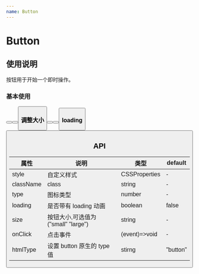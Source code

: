 ```yaml
---
name: Button
---
```



# Button

<Props of={Button} />

## 使用说明

按钮用于开始一个即时操作。

### 基本使用

<Playground>
  <Button style={{ margin: "0 15px 15px 0" }} />
  <Button type="primary" style={{ margin: "0 15px 15px 0" }} />
  <Button type="danger" style={{ margin: "0 15px 15px 0" }} />
</Playground>

### 调整大小

<Playground>
  <Button size="small" type="primary" style={{ margin: "0 15px 15px 0" }} />
  <Button style={{ margin: "0 15px 15px 0" }} />
  <Button size="large" type="danger" style={{ margin: "0 15px 15px 0" }} />
</Playground>

### loading

<Playground>
  <Button style={{ margin: "0 15px 15px 0" }} loading />
</Playground>

## API

| 属性      | 说明                               | 类型          | default  |
| --------- | ---------------------------------- | ------------- | -------- |
| style     | 自定义样式                         | CSSProperties | -        |
| className | class                              | string        | -        |
| type      | 图标类型                           | number        | -        |
| loading   | 是否带有 loading 动画              | boolean       | false    |
| size      | 按钮大小,可选值为("small" "large") | string        | -        |
| onClick   | 点击事件                           | (event)=>void | -        |
| htmlType  | 设置 button 原生的 type 值         | stirng        | "button" |

